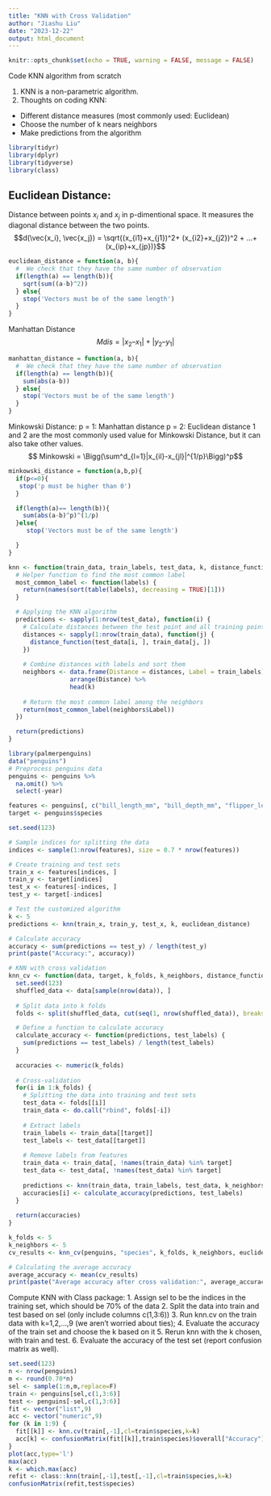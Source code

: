 ```yaml
---
title: "KNN with Cross Validation"
author: "Jiashu Liu"
date: "2023-12-22"
output: html_document
---
```


```r
knitr::opts_chunk$set(echo = TRUE, warning = FALSE, message = FALSE)
```

Code KNN algorithm from scratch 

1. KNN is a non-parametric algorithm.
2. Thoughts on coding KNN:
- Different distance measures (most commonly used: Euclidean)
- Choose the number of k nears neighbors
- Make predictions from the algorithm 

```r
library(tidyr)
library(dplyr)
library(tidyverse)
library(class)
```
## Euclidean Distance: 
Distance between points $x_i$ and $x_j$ in p-dimentional space. It measures the diagonal distance between the two points.
$$d(\vec{x_i}, \vec{x_j}) = \sqrt{(x_{i1}+x_{j1})^2+ (x_{i2}+x_{j2})^2 + ...+(x_{ip}+x_{jp})}$$
```r
euclidean_distance = function(a, b){
  #  We check that they have the same number of observation
  if(length(a) == length(b)){
    sqrt(sum((a-b)^2))  
  } else{
    stop('Vectors must be of the same length')
  }
}
```

Manhattan Distance
$$ Mdis = |x_2 – x_1| + |y_2 – y_1|$$
```r
manhattan_distance = function(a, b){
  #  We check that they have the same number of observation
  if(length(a) == length(b)){
    sum(abs(a-b))
  } else{
    stop('Vectors must be of the same length')
  }
}
```

Minkowski Distance:
p = 1: Manhattan distance
p = 2: Euclidean distance
1 and 2 are the most commonly used value for Minkowski Distance, but it can also take other values. 
$$ Minkowski = \Bigg(\sum^d_{l=1}|x_{il}-x_{jl}|^{1/p}\Bigg)^p$$
```r
minkowski_distance = function(a,b,p){
  if(p<=0){
   stop('p must be higher than 0') 
  }

  if(length(a)== length(b)){
    sum(abs(a-b)^p)^(1/p)
  }else{
     stop('Vectors must be of the same length')

  }
}
```

```r
knn <- function(train_data, train_labels, test_data, k, distance_function) {
  # Helper function to find the most common label
  most_common_label <- function(labels) {
    return(names(sort(table(labels), decreasing = TRUE)[1]))
  }

  # Applying the KNN algorithm
  predictions <- sapply(1:nrow(test_data), function(i) {
    # Calculate distances between the test point and all training points
    distances <- sapply(1:nrow(train_data), function(j) {
      distance_function(test_data[i, ], train_data[j, ])
    })
    
    # Combine distances with labels and sort them
    neighbors <- data.frame(Distance = distances, Label = train_labels) %>%
                 arrange(Distance) %>%
                 head(k)
    
    # Return the most common label among the neighbors
    return(most_common_label(neighbors$Label))
  })

  return(predictions)
}
```

```r
library(palmerpenguins)
data("penguins")
# Preprocess penguins data
penguins <- penguins %>% 
  na.omit() %>% 
  select(-year)

features <- penguins[, c("bill_length_mm", "bill_depth_mm", "flipper_length_mm", "body_mass_g")]
target <- penguins$species
```

```r
set.seed(123) 

# Sample indices for splitting the data
indices <- sample(1:nrow(features), size = 0.7 * nrow(features))

# Create training and test sets
train_x <- features[indices, ]
train_y <- target[indices]
test_x <- features[-indices, ]
test_y <- target[-indices]

# Test the customized algorithm
k <- 5
predictions <- knn(train_x, train_y, test_x, k, euclidean_distance)

# Calculate accuracy
accuracy <- sum(predictions == test_y) / length(test_y)
print(paste("Accuracy:", accuracy))
```

```r
# KNN with cross validation
knn_cv <- function(data, target, k_folds, k_neighbors, distance_function) {
  set.seed(123) 
  shuffled_data <- data[sample(nrow(data)), ]
  
  # Split data into k folds
  folds <- split(shuffled_data, cut(seq(1, nrow(shuffled_data)), breaks = k_folds, labels = FALSE))

  # Define a function to calculate accuracy
  calculate_accuracy <- function(predictions, test_labels) {
    sum(predictions == test_labels) / length(test_labels)
  }
  
  accuracies <- numeric(k_folds)
  
  # Cross-validation
  for(i in 1:k_folds) {
    # Splitting the data into training and test sets
    test_data <- folds[[i]]
    train_data <- do.call("rbind", folds[-i])
    
    # Extract labels
    train_labels <- train_data[[target]]
    test_labels <- test_data[[target]]
    
    # Remove labels from features
    train_data <- train_data[, !names(train_data) %in% target]
    test_data <- test_data[, !names(test_data) %in% target]
    
    predictions <- knn(train_data, train_labels, test_data, k_neighbors, distance_function)
    accuracies[i] <- calculate_accuracy(predictions, test_labels)
  }
  
  return(accuracies)
}
```

```r
k_folds <- 5
k_neighbors <- 5
cv_results <- knn_cv(penguins, "species", k_folds, k_neighbors, euclidean_distance)

# Calculating the average accuracy
average_accuracy <- mean(cv_results)
print(paste("Average accuracy after cross validation:", average_accuracy))
```

Compute KNN with Class package: 
1. Assign sel to be the indices in the training set, which should be 70% of the data
2. Split the data into train and test based on sel (only include columns c(1,3:6))
3. Run knn.cv on the train data with k=1,2,…,9 (we aren’t worried about ties);
4. Evaluate the accuracy of the train set and choose the k based on it
5. Rerun knn with the k chosen, with train and test. 
6. Evaluate the accuracy of the test set (report confusion matrix as well).

```r
set.seed(123)
n <- nrow(penguins)
m <- round(0.70*n)
sel <- sample(1:n,m,replace=F)
train <- penguins[sel,c(1,3:6)]
test <- penguins[-sel,c(1,3:6)]
fit <- vector("list",9)
acc <- vector("numeric",9)
for (k in 1:9) {
  fit[[k]] <- knn.cv(train[,-1],cl=train$species,k=k)
  acc[k] <- confusionMatrix(fit[[k]],train$species)$overall["Accuracy"]
}
plot(acc,type='l')
max(acc)
k <- which.max(acc)
refit <- class::knn(train[,-1],test[,-1],cl=train$species,k=k)
confusionMatrix(refit,test$species)
```


